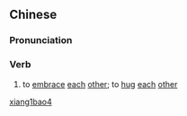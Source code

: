 ==Chinese==
{{zh-forms}}

===Pronunciation===
{{zh-pron
|m=xiāngbào
|mn=sio-phō
|cat=v
}}

===Verb===
{{zh-verb}}

# {{lb|zh|literary}} to [[embrace]] [[each]] [[other]]; to [[hug]] [[each]] [[other]]

[[Category:Mandarin literary terms|xiang1bao4]]